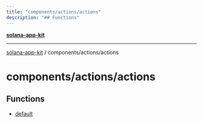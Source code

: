 ```yaml
---
title: "components/actions/actions"
description: "## Functions"
---
```


[**solana-app-kit**](../../../README.mdx)

***

[solana-app-kit](../../../README.mdx) / components/actions/actions

# components/actions/actions

## Functions

- [default](functions/default.mdx)
